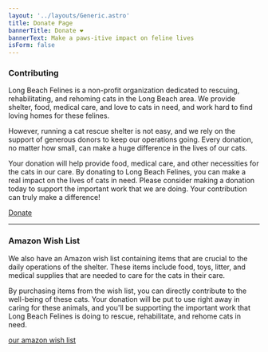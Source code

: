 ```yaml
---
layout: '../layouts/Generic.astro'
title: Donate Page
bannerTitle: Donate ❤️
bannerText: Make a paws-itive impact on feline lives
isForm: false
---
```

### Contributing

Long Beach Felines is a non-profit organization dedicated to rescuing, rehabilitating, and rehoming cats in the Long Beach area. We provide shelter, food, medical care, and love to cats in need, and work hard to find loving homes for these felines.

However, running a cat rescue shelter is not easy, and we rely on the support of generous donors to keep our operations going. Every donation, no matter how small, can make a huge difference in the lives of our cats. 

Your donation will help provide food, medical care, and other necessities for the cats in our care. By donating to Long Beach Felines, you can make a real impact on the lives of cats in need. Please consider making a donation today to support the important work that we are doing. Your contribution can truly make a difference!

<a href="https://www.paypal.com/donate?token=oMpLQLBur-VSiUxR3_8Pc8bYl_Utcu9uiZ_JQK2bfd8hLuuPnSSlvQtSVKEnBDVUIO8X9CfjU4KtTm3c" class="button primary" target="_blank">
    Donate
</a>

<hr />

### Amazon Wish List

We also have an Amazon wish list containing items that are crucial to the daily operations of the shelter. These items include food, toys, litter, and medical supplies that are needed to care for the cats in their care.

By purchasing items from the wish list, you can directly contribute to the well-being of these cats. Your donation will be put to use right away in caring for these animals, and you'll be supporting the important work that Long Beach Felines is doing to rescue, rehabilitate, and rehome cats in need.

<a href="https://smile.amazon.com/hz/wishlist/ls/1C3ESCOI48S3G?&sort=default" class="button primary" target="_blank">
    our amazon wish list <span class="fa-brands fa-amazon"></span>
</a>
